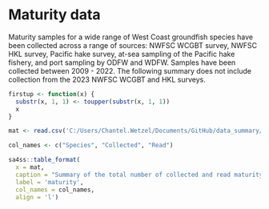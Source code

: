 # Maturity data 

Maturity samples for a wide range of West Coast groundfish species have been collected across a range of sources: NWFSC WCGBT survey, NWFSC HKL survey, Pacific hake survey, at-sea sampling of the Pacific hake fishery, and port sampling by ODFW and WDFW. Samples have been collected between 2009 - 2022. The following summary does not include collection from the 2023 NWFSC WCGBT and HKL surveys.   


```r

firstup <- function(x) {
  substr(x, 1, 1) <- toupper(substr(x, 1, 1))
  x
}

mat <- read.csv('C:/Users/Chantel.Wetzel/Documents/GitHub/data_summary/data-raw/maturity_totals.csv')

col_names <- c("Species", "Collected", "Read")

sa4ss::table_format(
  x = mat, 
  caption = "Summary of the total number of collected and read maturity samples by species at the NWFSC.",
  label = 'maturity',
  col_names = col_names,
  align = 'l')


```